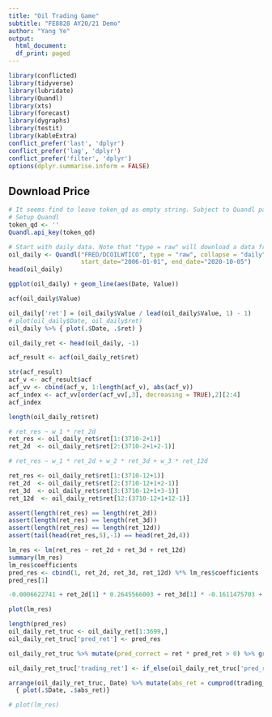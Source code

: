 ```yaml
---
title: "Oil Trading Game"
subtitle: "FE8828 AY20/21 Demo"
author: "Yang Ye"
output:
  html_document:
  df_print: paged
---
```


```r
library(conflicted)
library(tidyverse)
library(lubridate)
library(Quandl)
library(xts)
library(forecast)
library(dygraphs)
library(testit)
library(kableExtra)
conflict_prefer('last', 'dplyr')
conflict_prefer('lag', 'dplyr')
conflict_prefer('filter', 'dplyr')
options(dplyr.summarise.inform = FALSE)
```

## Download Price

```r
# It seems find to leave token_qd as empty string. Subject to Quandl package.
# Setup Quandl
token_qd <- ''
Quandl.api_key(token_qd)

# Start with daily data. Note that "type = raw" will download a data frame.
oil_daily <- Quandl("FRED/DCOILWTICO", type = "raw", collapse = "daily",  
                    start_date="2006-01-01", end_date="2020-10-05")
head(oil_daily)
```

```r
ggplot(oil_daily) + geom_line(aes(Date, Value))
```

```r
acf(oil_daily$Value)
```

```r
oil_daily['ret'] = (oil_daily$Value / lead(oil_daily$Value, 1) - 1)
# plot(oil_daily$Date, oil_daily$ret)
oil_daily %>% { plot(.$Date, .$ret) }

oil_daily_ret <- head(oil_daily, -1)
```

```r
acf_result <- acf(oil_daily_ret$ret)
```

```r
str(acf_result)
acf_v <- acf_result$acf
acf_vv <- cbind(acf_v, 1:length(acf_v), abs(acf_v))
acf_index <- acf_vv[order(acf_vv[,3], decreasing = TRUE),2][2:4]
acf_index
```

```r
length(oil_daily_ret$ret)

# ret_res ~ w_1 * ret_2d
ret_res <- oil_daily_ret$ret[1:(3710-2+1)]
ret_2d  <- oil_daily_ret$ret[2:(3710-2+1+2-1)]

# ret_res ~ w_1 * ret_2d + w_2 * ret_3d + w_3 * ret_12d

ret_res <- oil_daily_ret$ret[1:(3710-12+1)]
ret_2d  <- oil_daily_ret$ret[2:(3710-12+1+2-1)]
ret_3d  <- oil_daily_ret$ret[3:(3710-12+1+3-1)]
ret_12d  <- oil_daily_ret$ret[12:(3710-12+1+12-1)]

assert(length(ret_res) == length(ret_2d))
assert(length(ret_res) == length(ret_3d))
assert(length(ret_res) == length(ret_12d))
assert(tail(head(ret_res,5),-1) == head(ret_2d,4))
```

```r
lm_res <- lm(ret_res ~ ret_2d + ret_3d + ret_12d)
summary(lm_res)
lm_res$coefficients
pred_res <- cbind(1, ret_2d, ret_3d, ret_12d) %*% lm_res$coefficients
pred_res[1]
```

```r
-0.0006622741 + ret_2d[1] * 0.2645566003 + ret_3d[1] * -0.1611475703 + ret_12d[1] *  -0.0931533025 
```

```r
plot(lm_res)
```

```r
length(pred_res)
oil_daily_ret_truc <- oil_daily_ret[1:3699,]
oil_daily_ret_truc['pred_ret'] <- pred_res
```

```r
oil_daily_ret_truc %>% mutate(pred_correct = ret * pred_ret > 0) %>% group_by(pred_correct) %>% summarise(nn = n())

oil_daily_ret_truc['trading_ret'] <- if_else(oil_daily_ret_truc['pred_ret'] > 0, 1, -1) * oil_daily_ret_truc['ret']

arrange(oil_daily_ret_truc, Date) %>% mutate(abs_ret = cumprod(trading_ret + 1)) %>% 
  { plot(.$Date, .$abs_ret)}
```
```r
# plot(lm_res)
```